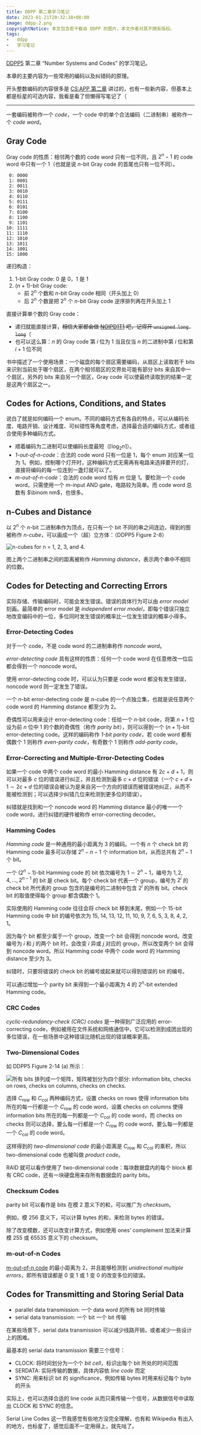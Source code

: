 ```yaml
---
title: DDPP 第二章学习笔记
date: 2023-01-21T20:32:38+08:00
image: ddpp-2.png
copyrightNotice: 本文包含若干截自 DDPP 的图片，本文作者对其不拥有版权。
tags:
-   ddpp
-   学习笔记
---
```


[DDPP5](https://wakerly.org/DDPP/) 第二章 “Number Systems and Codes” 的学习笔记。

本章的主要内容为一些常用的编码以及纠错码的原理。

<Excerpt />

开头整数编码的内容很多是 [CS:APP 第二章](/post/2022/09/csapp-2) 讲过的，也有一些新内容，但基本上都是标星的可选内容，我看是看了但懒得写笔记了（

---

一套编码被称作一个 *code*，一个 code 中的单个合法编码（二进制串）被称作一个 *code word*。

## Gray Code

Gray code 的性质：相邻两个数的 code word 只有一位不同，且 $2^n-1$ 的 code word 中只有一个 1（也就是说 $n$-bit Gray code 的首尾也只有一位不同）。

<Card title="4-bit Gray code" fold>

```
 0: 0000
 1: 0001
 2: 0011
 3: 0010
 4: 0110
 5: 0111
 6: 0101
 7: 0100
 8: 1100
 9: 1101
10: 1111
11: 1110
12: 1010
13: 1011
14: 1001
15: 1000
```

</Card>

递归构造：

1.  $1$-bit Gray code: 0 是 0，1 是 1
2.  $(n+1)$-bit Gray code:
    -   前 $2^n$ 个数和 $n$-bit Gray code 相同（开头加上 0）
    -   后 $2^n$ 个数是把 $2^n$ 个 $n$-bit Gray code 逆序排列再在开头加上 1

直接计算单个数的 Gray code：

-   递归就能直接计算，~~相信大家都会做 [NOIPD1T1](https://uoj.ac/problem/488) 吧，记得开 `unsigned long long`~~（
-   也可以这么算：$n$ 的 Gray code 第 $i$ 位为 1 当且仅当 $n$ 的二进制中第 $i$ 位和第 $i+1$ 位不同

书中描述了一个使用场景：一个磁盘的每个扇区需要编码，从扇区上读取若干 bits 来识别当前处于哪个扇区，在两个相邻扇区的交界处可能有部分 bits 来自其中一个扇区，另外的 bits 来自另一个扇区，Gray code 可以使最终读取到的结果一定是这两个扇区之一。

## Codes for Actions, Conditions, and States

说白了就是如何编码一个 enum。不同的编码方式有各自的特点，可以从编码长度、电路开销、设计难度、可纠错性等角度考虑，选择最合适的编码方式，或者组合使用多种编码方式。

-   顺着编码为二进制可以使编码长度最短（$\lceil \log_2 n \rceil$）。
-   *1-out-of-n-code*：合法的 code word 只有一位是 1，每个 enum 对应某一位为 1。例如，控制哪个灯开时，这种编码方式无需再有电路来选择要开的灯，直接将编码的每一位连到一盏灯就可以了。
-   *m-out-of-n-code*：合法的 code word 恰有 $m$ 位是 1。要检测一个 code word，只需使用一个 $m$-input AND gate，电路较为简单。而 code word 总数有 $\binom nm$，也很多。

## n-Cubes and Distance

以 $2^n$ 个 $n$-bit 二进制串作为顶点，在只有一个 bit 不同的串之间连边，得到的图被称作 *$n$-cube*，可以画成一个（超）立方体：（DDPP5 Figure 2-8）

![n-cubes for n = 1, 2, 3, and 4.](ddpp-fig-2-8.png)

图上两个二进制串之间的距离被称作 *Hamming distance*，表示两个串中不相同的位数。

## Codes for Detecting and Correcting Errors

实际存储、传输编码时，可能会发生错误。错误的具体行为可以由 *error model* 刻画。最简单的 error model 是 *independent error model*，即每个错误只独立地改变编码中的一位，多位同时发生错误的概率比一位发生错误的概率小得多。

### Error-Detecting Codes

对于一个 code，不是 code word 的二进制串称作 *noncode word*。

*error-detecting code* 具有这样的性质：任何一个 code word 在任意修改一位后都会得到一个 noncode word。

使用 error-detecting code 时，可以认为只要是 code word 都没有发生错误，noncode word 则一定发生了错误。

一个 $n$-bit error-detecting code 是 $n$-cube 的一个点独立集，也就是说任意两个 code word 的 Hamming distance 都至少为 2。

奇偶性可以用来设计 error-detecting code：任给一个 $n$-bit code，将第 $n+1$ 位设为前 $n$ 位中 1 的个数的奇偶性（称作 *parity bit*），则可以得到一个 $(n+1)$-bit error-detecting code。这样的编码称作 *1-bit parity code*，若 code word 都有偶数个 1 则称作 *even-parity code*，有奇数个 1 则称作 *odd-parity code*。

### Error-Correcting and Multiple-Error-Detecting Codes

如果一个 code 中两个 code word 的最小 Hamming distance 有 $2c+d+1$，则可以对最多 $c$ 位的错误进行纠正，并且检测到最多 $c+d$ 位的错误（一个 $c+d+1 \sim 2c+d$ 位的错误会被认为是来自另一个方向的错误而被错误地纠正，从而不能被检测到；可以选择少纠错几位来检测到更多位的错误）。

纠错就是找到和一个 noncode word 的 Hamming distance 最小的唯一一个 code word，进行纠错的硬件被称作 error-correcting decoder。

### Hamming Codes

*Hamming code* 是一种通用的最小距离为 3 的编码。一个有 $n$ 个 check bit 的 Hamming code 最多可以存储 $2^n-n-1$ 个 information bit，从而总共有 $2^n-1$ 个 bit。

一个 $(2^n-1)$-bit Hamming code 的 bit 依次编号为 $1 \sim 2^n-1$，编号为 $1, 2, 4, \ldots, 2^{n-1}$ 的 bit 是 check bit。每个 check bit 代表一个 group，编号为 $2^i$ 的 check bit 所代表的 group 包含的是编号的二进制中包含 $2^i$ 的所有 bit。check bit 的取值使得每个 group 都含偶数个 1。

实际使用的 Hamming code 往往会将 check bit 移到末尾，例如一个 $15$-bit Hamming code 中 bit 的编号依次为 15, 14, 13, 12, 11, 10, 9, 7, 6, 5, 3, 8, 4, 2, 1。

因为每个 bit 都至少属于一个 group，改变一个 bit 会得到 noncode word。改变编号为 $i$ 和 $j$ 的两个 bit 时，会改变 $i$ 异或 $j$ 对应的 group，所以改变两个 bit 会得到 noncode word。所以 Hamming code 中两个 code word 的 Hamming distance 至少为 3。

纠错时，只要将错误的 check bit 的编号或起来就可以得到错误的 bit 的编号。

可以通过增加一个 parity bit 来得到一个最小距离为 4 的 $2^n$-bit extended Hamming code。

### CRC Codes

*cyclic-redundancy-check (CRC) codes* 是一种得到广泛应用的 error-correcting code，例如被用在文件系统和网络通信中，它可以检测到成团出现的多位错误，在一些场景中这种错误比随机出现的错误概率更高。

### Two-Dimensional Codes

如 DDPP5 Figure 2-14 (a) 所示：

![所有 bits 排列成一个矩阵，矩阵被划分为四个部分: information bits, checks on rows, checks on columns, checks on checks.](ddpp-fig-2-14-a.png)

选择 $C_{\mathrm{row}}$ 和 $C_{\mathrm{col}}$ 两种编码方式，设置 checks on rows 使得 information bits 所在的每一行都是一个 $C_{\mathrm{row}}$ 的 code word，设置 checks on columns 使得 information bits 所在的每一列都是一个 $C_{\mathrm{col}}$ 的 code word，而 checks on checks 则可以选择，要么每一行都是一个 $C_{\mathrm{row}}$ 的 code word，要么每一列都是一个 $C_{\mathrm{col}}$ 的 code word。

这样得到的 *two-dimensional code* 的最小距离是 $C_{\mathrm{row}}$ 和 $C_{\mathrm{col}}$ 的乘积，所以 two-dimensional code 也被叫做 *product code*。

RAID 就可以看作使用了 two-dimensional code：每块数据盘内的每个 block 都有 CRC code，还有一块硬盘用来存所有数据盘的 parity bits。

### Checksum Codes

parity bit 可以看作是 bits 在模 2 意义下的和，可以推广为 *checksum*。

例如，模 256 意义下，可以计算 bytes 的和，来检测 bytes 的错误。

除了改变模数，还可以改变计算方式，例如使用 ones’ complement 加法来计算模 255 或 65535 意义下的 checksum。

### m-out-of-n Codes

[m-out-of-n code](#codes-for-actions-conditions-and-states) 的最小距离为 2，并且能够检测到 *unidirectional multiple errors*，即所有错误都是 0 变 1 或 1 变 0 的改变多位的错误。

## Codes for Transmitting and Storing Serial Data

-   parallel data transmission: 一个 data word 的所有 bit 同时传输
-   serial data transmission: 一个 bit 一个 bit 传输

在某些场景下，serial data transmission 可以减少线路开销，或者减少一些设计上的困难。

最基本的 serial data transmission 需要三个信号：

-   CLOCK: 将时间划分为一个个 *bit cell*，标识出每个 bit 所处的时间范围
-   SERDATA: 实际传输的数据，具体内容依 *line code* 而定
-   SYNC: 用来标识 bit 的 significance，例如传输 bytes 时用来标记每个 byte 的开头

实际上，也可以选择合适的 line code 从而只需传输一个信号，从数据信号中读取出 CLOCK 和 SYNC 的信息。

<Card title="Serial Line Codes" type="wip">
Serial Line Codes 这一节我感觉有些地方没完全理解，也有和 Wikipedia 有出入的地方，也标星了，感觉后面不一定用得上，就先咕了。
</Card>
